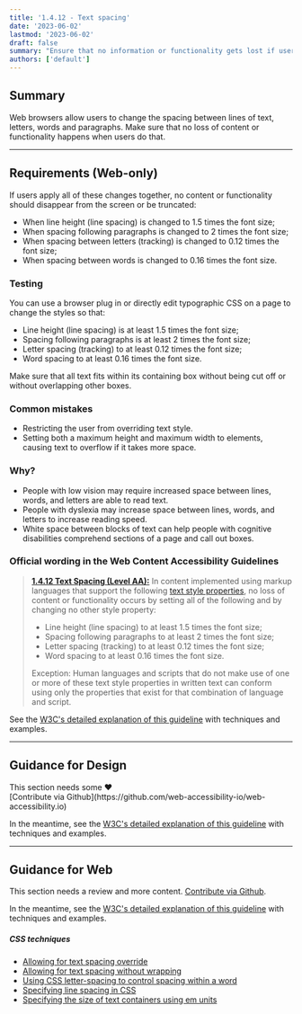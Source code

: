 ```yaml
---
title: '1.4.12 - Text spacing'
date: '2023-06-02'
lastmod: '2023-06-02'
draft: false
summary: "Ensure that no information or functionality gets lost if users increase the space between lines, paragraphs, letters and words."
authors: ['default']
---
```


## Summary

Web browsers allow users to change the spacing between lines of text, letters, words and paragraphs. Make sure that no loss of content or functionality happens when users do that.

---

## Requirements (Web-only)

If users apply all of these changes together, no content or functionality should disappear from the screen or be truncated:

- When line height (line spacing) is changed to 1.5 times the font size;
- When spacing following paragraphs is changed to 2 times the font size;
- When spacing between letters (tracking) is changed to 0.12 times the font size;
- When spacing between words is changed to 0.16 times the font size.

### Testing

You can use a browser plug in or directly edit typographic CSS on a page to change the styles so that:

- Line height (line spacing) is at least 1.5 times the font size;
- Spacing following paragraphs is at least 2 times the font size;
- Letter spacing (tracking) to at least 0.12 times the font size;
- Word spacing to at least 0.16 times the font size.

Make sure that all text fits within its containing box without being cut off or without overlapping other boxes.

### Common mistakes

- Restricting the user from overriding text style.
- Setting both a maximum height and maximum width to elements, causing text to overflow if it takes more space.

### Why?

- People with low vision may require increased space between lines, words, and letters are able to read text.
- People with dyslexia may increase space between lines, words, and letters to increase reading speed.
- White space between blocks of text can help people with cognitive disabilities comprehend sections of a page and call out boxes.

### Official wording in the Web Content Accessibility Guidelines

> [**1.4.12 Text Spacing (Level AA):**](https://www.w3.org/WAI/WCAG21/Understanding/text-spacing.html) In content implemented using markup languages that support the following [text style properties](https://www.w3.org/WAI/WCAG21/Understanding/text-spacing.html#dfn-text), no loss of content or functionality occurs by setting all of the following and by changing no other style property:
>
> - Line height (line spacing) to at least 1.5 times the font size;
> - Spacing following paragraphs to at least 2 times the font size;
> - Letter spacing (tracking) to at least 0.12 times the font size;
> - Word spacing to at least 0.16 times the font size.
>
> Exception: Human languages and scripts that do not make use of one or more of these text style properties in written text can conform using only the properties that exist for that combination of language and script.

See the [W3C's detailed explanation of this guideline](LINK) with techniques and examples.

---

## Guidance for Design

<Callout type="warning">
This section needs some <span role="img" aria-label="love emoji">❤️</span><br/>[Contribute via Github](https://github.com/web-accessibility-io/web-accessibility.io)
</Callout>

In the meantime, see the [W3C's detailed explanation of this guideline](https://www.w3.org/WAI/WCAG21/Understanding/text-spacing.html) with techniques and examples.

---

## Guidance for Web

This section needs a review and more content. [Contribute via Github](https://github.com/web-accessibility-io/web-accessibility.io).

In the meantime, see the [W3C's detailed explanation of this guideline](https://www.w3.org/WAI/WCAG21/Understanding/text-spacing.html) with techniques and examples.

##### CSS techniques

- [Allowing for text spacing override](https://www.w3.org/WAI/WCAG21/Techniques/css/C36)
- [Allowing for text spacing without wrapping](https://www.w3.org/WAI/WCAG21/Techniques/css/C35)
- [Using CSS letter-spacing to control spacing within a word](https://www.w3.org/WAI/WCAG21/Techniques/css/C8)
- [Specifying line spacing in CSS](https://www.w3.org/WAI/WCAG21/Techniques/css/C21)
- [Specifying the size of text containers using em units](https://www.w3.org/WAI/WCAG21/Techniques/css/C28)
